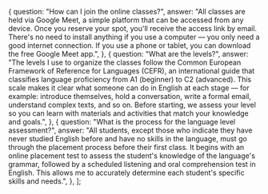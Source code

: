   {
    question: "How can I join the online classes?",
    answer:
      "All classes are held via Google Meet, a simple platform that can be accessed from any device. Once you reserve your spot, you'll receive the access link by email. There's no need to install anything if you use a computer — you only need a good internet connection. If you use a phone or tablet, you can download the free Google Meet app.",
  },
  {
    question: "What are the levels?",
    answer:
      "The levels I use to organize the classes follow the Common European Framework of Reference for Languages (CEFR), an international guide that classifies language proficiency from A1 (beginner) to C2 (advanced). This scale makes it clear what someone can do in English at each stage — for example: introduce themselves, hold a conversation, write a formal email, understand complex texts, and so on. Before starting, we assess your level so you can learn with materials and activities that match your knowledge and goals.",
  },
  {
    question: "What is the process for the language level assessment?",
    answer:
      "All students, except those who indicate they have never studied English before and have no skills in the language, must go through the placement process before their first class. It begins with an online placement test to assess the student's knowledge of the language's grammar, followed by a scheduled listening and oral comprehension test in English. This allows me to accurately determine each student's specific skills and needs.",
  },
];